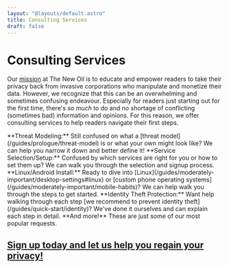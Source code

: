 ```yaml
---
layout: "@layouts/default.astro"
title: Consulting Services
draft: false
---
```



# Consulting Services

Our [mission](/about#mission-statement) at The New Oil is to educate and empower readers to take their privacy back from invasive corporations who manipulate and monetize their data. However, we recognize that this can be an overwhelming and sometimes confusing endeavour. Especially for readers just starting out for the first time, there's _so much_ to do and no shortage of conflicting (sometimes bad) information and opinions. For this reason, we offer consulting services to help readers navigate their first steps.

<Roadmap>

<RoadmapItem title="">
**Threat Modeling:** Still confused on what a [threat model](/guides/prologue/threat-model) is or what your own might look like? We can help you narrow it down and better define it!
</RoadmapItem>

<RoadmapItem>
**Service Selection/Setup:** Confused by which services are right for you or how to set them up? We can walk you through the selection and signup process.
</RoadmapItem>

<RoadmapItem>
**Linux/Android Install:** Ready to dive into [Linux](/guides/moderately-important/desktop-settings#linux) or [custom phone operating systems](/guides/moderately-important/mobile-habits)? We can help walk you through the steps to get started.
</RoadmapItem>

<RoadmapItem>
**Identity Theft Protection:** Want help walking through each step [we recommend to prevent identity theft](/guides/quick-start/identity)? We've done it ourselves and can explain each step in detail.
</RoadmapItem>

<RoadmapItem>
**And more!** These are just some of our most popular requests.
</RoadmapItem>

</Roadmap>

<Section>

## [Sign up today and let us help you regain your privacy!](https://nextcloud.thenewoil.org/apps/forms/s/REP8Andd7eYfRd4ZqjZJcpSK)

</Section>